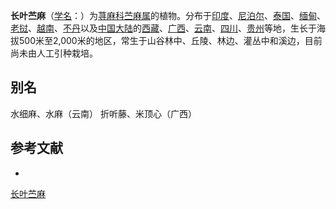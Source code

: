 {{Speciesbox
| name = 长叶苎麻
| status = 
| status_system = 
| image =
| genus = Boehmeria
| species = penduliflora
| authority = Wedd ex Long
| subdivision_ranks =[[变种|变种]]
| subdivision =
* 长叶苎麻 ''B. p.'' var. ''penduliflora''
* [[密花苎麻|密花苎麻]] ''B. p.'' var. ''ex''
}}

'''长叶苎麻'''（[[学名|学名]]：{{lang|la|''Boehmeria penduliflora''}}）为[[荨麻科|荨麻科]][[苎麻属|苎麻属]]的植物。分布于[[印度|印度]]、[[尼泊尔|尼泊尔]]、[[泰国|泰国]]、[[缅甸|缅甸]]、[[老挝|老挝]]、[[越南|越南]]、[[不丹|不丹]]以及[[中国大陆|中国大陆]]的[[西藏|西藏]]、[[广西|广西]]、[[云南|云南]]、[[四川|四川]]、[[贵州|贵州]]等地，生长于海拔500米至2,000米的地区，常生于山谷林中、丘陵、林边、灌丛中和溪边，目前尚未由人工引种栽培。

== 别名 ==
水细麻、水麻（云南） 折听藤、米顶心（广西）

== 参考文献 ==
<div class="references-small">
* {{cite web| url =http://www.bioinfo.cn/db05/KmzwSpecies.php?action=view&id=23230| title =长叶苎麻（原变种）| work =《中国高等植物数据库全库》| publisher =中国科学院微生物研究所| author =昆明植物研究所| accessdate =2009-02-25| deadurl =yes| archiveurl =https://web.archive.org/web/20160305051721/http://www.bioinfo.cn/db05/KmzwSpecies.php?action=view&id=23230| archivedate =2016-03-05}}
</div>
{{Taxonbar|from=Q2930211}}

[[Category:苎麻属|长叶苎麻]]


{{植物小作品}}